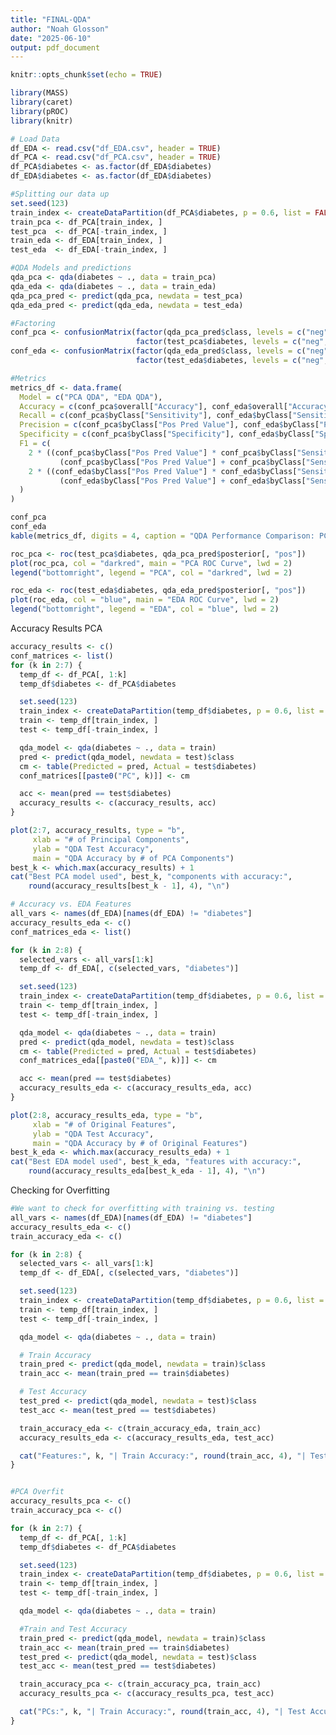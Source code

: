 ```yaml
---
title: "FINAL-QDA"
author: "Noah Glosson"
date: "2025-06-10"
output: pdf_document
---
```


```r
knitr::opts_chunk$set(echo = TRUE)
```

```r
library(MASS)
library(caret)
library(pROC)
library(knitr)

# Load Data
df_EDA <- read.csv("df_EDA.csv", header = TRUE)
df_PCA <- read.csv("df_PCA.csv", header = TRUE)
df_PCA$diabetes <- as.factor(df_EDA$diabetes)
df_EDA$diabetes <- as.factor(df_EDA$diabetes)

#Splitting our data up
set.seed(123)
train_index <- createDataPartition(df_PCA$diabetes, p = 0.6, list = FALSE)
train_pca <- df_PCA[train_index, ]
test_pca  <- df_PCA[-train_index, ]
train_eda <- df_EDA[train_index, ]
test_eda  <- df_EDA[-train_index, ]

#QDA Models and predictions
qda_pca <- qda(diabetes ~ ., data = train_pca)
qda_eda <- qda(diabetes ~ ., data = train_eda)
qda_pca_pred <- predict(qda_pca, newdata = test_pca)
qda_eda_pred <- predict(qda_eda, newdata = test_eda)

#Factoring
conf_pca <- confusionMatrix(factor(qda_pca_pred$class, levels = c("neg", "pos")),
                            factor(test_pca$diabetes, levels = c("neg", "pos")))
conf_eda <- confusionMatrix(factor(qda_eda_pred$class, levels = c("neg", "pos")),
                            factor(test_eda$diabetes, levels = c("neg", "pos")))

#Metrics
metrics_df <- data.frame(
  Model = c("PCA QDA", "EDA QDA"),
  Accuracy = c(conf_pca$overall["Accuracy"], conf_eda$overall["Accuracy"]),
  Recall = c(conf_pca$byClass["Sensitivity"], conf_eda$byClass["Sensitivity"]),
  Precision = c(conf_pca$byClass["Pos Pred Value"], conf_eda$byClass["Pos Pred Value"]),
  Specificity = c(conf_pca$byClass["Specificity"], conf_eda$byClass["Specificity"]),
  F1 = c(
    2 * ((conf_pca$byClass["Pos Pred Value"] * conf_pca$byClass["Sensitivity"]) /
           (conf_pca$byClass["Pos Pred Value"] + conf_pca$byClass["Sensitivity"])),
    2 * ((conf_eda$byClass["Pos Pred Value"] * conf_eda$byClass["Sensitivity"]) /
           (conf_eda$byClass["Pos Pred Value"] + conf_eda$byClass["Sensitivity"]))
  )
)

conf_pca
conf_eda
kable(metrics_df, digits = 4, caption = "QDA Performance Comparison: PCA vs EDA")

```

```r

roc_pca <- roc(test_pca$diabetes, qda_pca_pred$posterior[, "pos"])
plot(roc_pca, col = "darkred", main = "PCA ROC Curve", lwd = 2)
legend("bottomright", legend = "PCA", col = "darkred", lwd = 2)

roc_eda <- roc(test_eda$diabetes, qda_eda_pred$posterior[, "pos"])
plot(roc_eda, col = "blue", main = "EDA ROC Curve", lwd = 2)
legend("bottomright", legend = "EDA", col = "blue", lwd = 2)

```

Accuracy Results PCA
```r
accuracy_results <- c()
conf_matrices <- list()
for (k in 2:7) {
  temp_df <- df_PCA[, 1:k]
  temp_df$diabetes <- df_PCA$diabetes

  set.seed(123)
  train_index <- createDataPartition(temp_df$diabetes, p = 0.6, list = FALSE)
  train <- temp_df[train_index, ]
  test <- temp_df[-train_index, ]

  qda_model <- qda(diabetes ~ ., data = train)
  pred <- predict(qda_model, newdata = test)$class
  cm <- table(Predicted = pred, Actual = test$diabetes)
  conf_matrices[[paste0("PC", k)]] <- cm

  acc <- mean(pred == test$diabetes)
  accuracy_results <- c(accuracy_results, acc)
}

plot(2:7, accuracy_results, type = "b",
     xlab = "# of Principal Components",
     ylab = "QDA Test Accuracy",
     main = "QDA Accuracy by # of PCA Components")
best_k <- which.max(accuracy_results) + 1
cat("Best PCA model used", best_k, "components with accuracy:",
    round(accuracy_results[best_k - 1], 4), "\n")

```




```r
# Accuracy vs. EDA Features
all_vars <- names(df_EDA)[names(df_EDA) != "diabetes"]
accuracy_results_eda <- c()
conf_matrices_eda <- list()

for (k in 2:8) {
  selected_vars <- all_vars[1:k]
  temp_df <- df_EDA[, c(selected_vars, "diabetes")]

  set.seed(123)
  train_index <- createDataPartition(temp_df$diabetes, p = 0.6, list = FALSE)
  train <- temp_df[train_index, ]
  test <- temp_df[-train_index, ]

  qda_model <- qda(diabetes ~ ., data = train)
  pred <- predict(qda_model, newdata = test)$class
  cm <- table(Predicted = pred, Actual = test$diabetes)
  conf_matrices_eda[[paste0("EDA_", k)]] <- cm

  acc <- mean(pred == test$diabetes)
  accuracy_results_eda <- c(accuracy_results_eda, acc)
}

plot(2:8, accuracy_results_eda, type = "b",
     xlab = "# of Original Features",
     ylab = "QDA Test Accuracy",
     main = "QDA Accuracy by # of Original Features")
best_k_eda <- which.max(accuracy_results_eda) + 1
cat("Best EDA model used", best_k_eda, "features with accuracy:",
    round(accuracy_results_eda[best_k_eda - 1], 4), "\n")

```

Checking for Overfitting
```r

#We want to check for overfitting with training vs. testing
all_vars <- names(df_EDA)[names(df_EDA) != "diabetes"]
accuracy_results_eda <- c()
train_accuracy_eda <- c()

for (k in 2:8) {
  selected_vars <- all_vars[1:k]
  temp_df <- df_EDA[, c(selected_vars, "diabetes")]

  set.seed(123)
  train_index <- createDataPartition(temp_df$diabetes, p = 0.6, list = FALSE)
  train <- temp_df[train_index, ]
  test <- temp_df[-train_index, ]

  qda_model <- qda(diabetes ~ ., data = train)

  # Train Accuracy
  train_pred <- predict(qda_model, newdata = train)$class
  train_acc <- mean(train_pred == train$diabetes)

  # Test Accuracy
  test_pred <- predict(qda_model, newdata = test)$class
  test_acc <- mean(test_pred == test$diabetes)

  train_accuracy_eda <- c(train_accuracy_eda, train_acc)
  accuracy_results_eda <- c(accuracy_results_eda, test_acc)

  cat("Features:", k, "| Train Accuracy:", round(train_acc, 4), "| Test Accuracy:", round(test_acc, 4), "\n")
}


#PCA Overfit
accuracy_results_pca <- c()
train_accuracy_pca <- c()

for (k in 2:7) {
  temp_df <- df_PCA[, 1:k]
  temp_df$diabetes <- df_PCA$diabetes

  set.seed(123)
  train_index <- createDataPartition(temp_df$diabetes, p = 0.6, list = FALSE)
  train <- temp_df[train_index, ]
  test <- temp_df[-train_index, ]

  qda_model <- qda(diabetes ~ ., data = train)

  #Train and Test Accuracy
  train_pred <- predict(qda_model, newdata = train)$class
  train_acc <- mean(train_pred == train$diabetes)
  test_pred <- predict(qda_model, newdata = test)$class
  test_acc <- mean(test_pred == test$diabetes)

  train_accuracy_pca <- c(train_accuracy_pca, train_acc)
  accuracy_results_pca <- c(accuracy_results_pca, test_acc)

  cat("PCs:", k, "| Train Accuracy:", round(train_acc, 4), "| Test Accuracy:", round(test_acc, 4), "\n")
}
```
